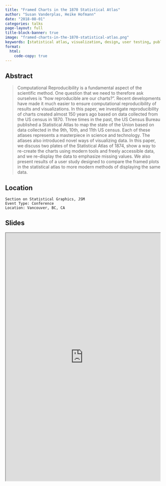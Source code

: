 ```yaml
---
title: "Framed Charts in the 1870 Statistical Atlas"
author: "Susan Vanderplas, Heike Hofmann"
date: "2018-08-01"
categories: talks
page-layout: full
title-block-banner: true
image: "framed-charts-in-the-1870-statistical-atlas.png"
keywords: [statistical atlas, visualization, design, user testing, public data, Talk]
format:
  html:
    code-copy: true
---
```

 
## Abstract
>  Computational Reproducibility is a fundamental aspect of the scientific method. One question that we need to therefore ask ourselves is "how reproducible are our charts?". Recent developments have made it much easier to ensure computational reproducibility of results and visualizations. In this paper, we investigate reproducibility of charts created almost 150 years ago based on data collected from the US census in 1870. Three times in the past, the US Census Bureau published a Statistical Atlas to map the state of the Union based on data collected in the 9th, 10th, and 11th US census. Each of these atlases represents a masterpiece in science and technology. The atlases also introduced novel ways of visualizing data. In this paper, we discuss two plates of the Statistical Atlas of 1874, show a way to re-create the charts using modern tools and freely accessible data, and we re-display the data to emphasize missing values. We also present results of a user study designed to compare the framed plots in the statistical atlas to more modern methods of displaying the same data.


## Location

    Section on Statistical Graphics, JSM
    Event Type: Conference
    Location: Vancouver, BC, CA
## Slides

<iframe src='https://srvanderplas.github.io/Presentation-Archive/JSM2018/Framed.html#1' height='800px' width='500px'></iframe>
